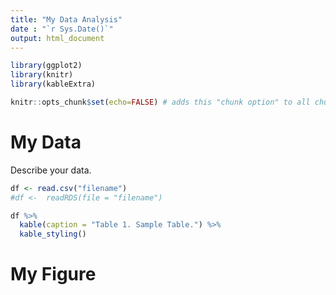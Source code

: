 ```yaml
---
title: "My Data Analysis"
date : "`r Sys.Date()`"
output: html_document
---
```


```r

library(ggplot2)
library(knitr)
library(kableExtra)

knitr::opts_chunk$set(echo=FALSE) # adds this "chunk option" to all chunks 

```

# My Data 

Describe your data. 

```r

df <- read.csv("filename")
#df <-  readRDS(file = "filename")

df %>%
  kable(caption = "Table 1. Sample Table.") %>%
  kable_styling()

```

# My Figure 

```r



```
